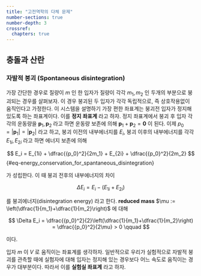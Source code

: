 ```yaml
---
title: "고전역학의 다체 문제"
number-sections: true
number-depth: 3
crossref:
  chapters: true
---
```




## 충돌과 산란

### 자발적 붕괴 (Spontaneous disintegration)

가장 간단한 경우로 질량이 $m$ 인 한 입자가 질량이 각각 $m_1,\,m_2$ 인 두개의 부분으로 붕괴되는 경우를 살펴보자. 이 경우 붕괴된 두 입자가 각각 독립적으로, 즉 상호작용없이 움직인다고 가정한다. 이 시스템을 설명하기 가장 편한 좌표계는 붕괴전 입자가 정지해있도록 하는 좌표계이다. 이를 **정지 좌표계** 라고 하자. 정지 좌표계에서 붕괴 후 입자 각각의 운동량을 $\boldsymbol{p}_1,\, \boldsymbol{p}_2$ 라고 하면 운동량 보존에 의해 $\boldsymbol{p}_1 + \boldsymbol{p}_2= \boldsymbol{0}$ 이 된다. 이제 $p_0 = |\boldsymbol{p}_1| = |\boldsymbol{p}_2|$ 라고 하고, 붕괴 이전의 내부에너지를 $E_i$, 붕괴 이후의 내부에너지를 각각 $E_{1i},\, E_{2i}$ 라고 하면 에너지 보존에 의해 

$$
E_i = E_{1i} + \dfrac{{p_0}^2}{2m_1} + E_{2i} + \dfrac{{p_0}^2}{2m_2}
$$ {#eq-energy_conservation_for_spantaneous_disintegration}

가 성립한다. 이 때 붕괴 전후의 내부에너지의 차이

$$
\Delta E_i = E_i - (E_{1i} + E_{2i})
$$

를 붕괴에너지(disintegration energy) 라고 한다. **reduced mass** $\mu := \left(\dfrac{1}{m_1}+\dfrac{1}{m_2}\right)$ 에 대해 

$$
\Delta E_i = \dfrac{{p_0}^2}{2}\left(\dfrac{1}{m_1}+\dfrac{1}{m_2}\right) = \dfrac{{p_0}^2}{2\mu} > 0 \qquad 
$$

이다. 


입자 $m$ 이 $V$ 로 움직이는 좌표계를 생각하자. 일반적으로 우리가 실험적으로 자발적 붕괴를 관측할 때에 실험자에 대해 입자는 정지해 있는 경우보다 어느 속도로 움직이는 경우가 대부분이다. 따라서 이를 **실험실 좌표계** 라고 하자.











